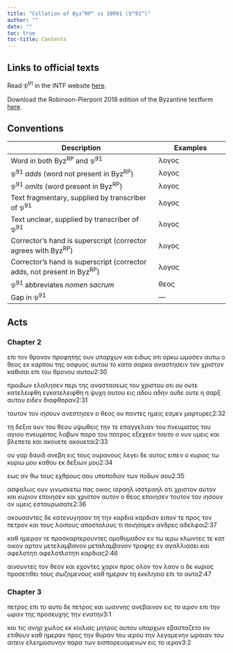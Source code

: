 ```yaml
---
title: "Collation of Byz^RP^ vs 10091 (𝔓^91^)"
author: ""
date: ""
toc: true
toc-title: Contents
---
```


::: {.callout-note appearance="minimal" icon="false" collapse="true"}
# Links to official texts

Read 𝔓^91^ in the INTF website [here](https://ntvmr.uni-muenster.de/manuscript-workspace?docID=10091).

Download the Robinson-Pierpont 2018 edition of the Byzantine textform [here](https://web.archive.org/web/20210413060536/https://byzantinetext.com/wp-content/uploads/2021/03/robinson-pierpont-2018-gnt-edition.pdf).


:::


::: {.callout-note appearance="minimal" icon="false" collapse="true"}
# Conventions

| Description                                                              	| Examples                           	|
|--------------------------------------------------------------------------	|------------------------------------	|
| Word in both Byz^RP^ and 𝔓^91^                                   	| λογος                              	|
| 𝔓^91^ *adds* (word not present in Byz^RP^)                       	| [λογος]{.greek-added}            	|
| 𝔓^91^ *omits* (word present in Byz^RP^)                          	| [λογος]{.greek-omitted}          	|
| Text fragmentary, supplied by transcriber of 𝔓^91^               	| [λογος]{.greek-supplied}         	|
| Text unclear, supplied by transcriber of 𝔓^91^                   	| [λογος]{.unclear}                	|
| Corrector's hand is superscript (corrector agrees with Byz^RP^)          	| [λογος]{.corr}                   	|
| Corrector's hand is superscript (corrector adds, not present in Byz^RP^) 	| [[λογος]{.corr}]{.greek-added} 	|
| 𝔓^91^ abbreviates *nomen sacrum*                                 	| [θεος]{.greek-abbr}            	|
| Gap in 𝔓^91^                                                     	| [―]{.gap}                        	|
:::

## Acts

### Chapter 2

[[επ]{.greek-supplied}[ι]{.unclear}]{.greek-added} [[τ]{.unclear}ο[ν]{.unclear}]{.greek-added} [[θ]{.unclear}ρ[ο]{.unclear}[νον]{.greek-supplied}]{.greek-added} [προφητης]{.greek-omitted} [ουν]{.greek-omitted} [υπαρχων]{.greek-omitted} [και]{.greek-omitted} [ειδως]{.greek-omitted} [οτι]{.greek-omitted} [ορκω]{.greek-omitted} [ωμοσεν]{.greek-omitted} [αυτω]{.greek-omitted} [ο]{.greek-omitted} [θεος]{.greek-omitted} [εκ]{.greek-omitted} [καρπου]{.greek-omitted} [της]{.greek-omitted} [οσφυος]{.greek-omitted} [α]{.greek-supplied}υτ[ου]{.greek-supplied} [το]{.greek-omitted} [κατα]{.greek-omitted} [σαρκα]{.greek-omitted} [αναστησειν]{.greek-omitted} [τον]{.greek-omitted} [χριστον]{.greek-omitted} [καθισαι]{.greek-omitted} [επι]{.greek-omitted} [του]{.greek-omitted} [θρονου]{.greek-omitted} [αυτου]{.greek-omitted}[2:30]{.aside}

[προιδων]{.greek-supplied} [ελαλησεν]{.greek-supplied} [περι]{.greek-supplied} [της]{.greek-supplied} [α]{.unclear}ναστασε[ω]{.unclear}[ς]{.greek-supplied} [του]{.greek-omitted} [χριστου]{.greek-omitted} [οτ]{.greek-supplied}ι [ου]{.greek-omitted} [ο[υ]{.unclear}[τε]{.greek-supplied}]{.greek-added} [κατελειφθη]{.greek-omitted} [[εγκατελειφθη]{.greek-supplied}]{.greek-added} [η]{.greek-omitted} [ψυχη]{.greek-omitted} [αυτου]{.greek-omitted} [εις]{.greek-supplied} [αδου]{.greek-omitted} [[αδην]{.greek-supplied}]{.greek-added} [ουδε]{.greek-omitted} [[ουτε]{.greek-supplied}]{.greek-added} η σαρξ αυτου [ε]{.greek-supplied}ιδεν [διαφθοραν]{.greek-supplied}[2:31]{.aside}

[τουτον]{.greek-supplied} [τον]{.greek-supplied} [ιησουν]{.greek-abbr} ανεστ[η]{.unclear}σεν ο [θεος]{.greek-abbr} ου π[α]{.unclear}[ντες]{.greek-supplied} [ημεις]{.greek-supplied} [εσμεν]{.greek-supplied} [μαρτυρες]{.greek-supplied}[2:32]{.aside}

[τη]{.greek-supplied} [δεξια]{.greek-supplied} [ουν]{.greek-supplied} του [θεου]{.greek-abbr} υψωθ[εις]{.unclear} τη[ν]{.greek-supplied} [τε]{.greek-supplied} [επαγγελιαν]{.greek-supplied} [του]{.greek-supplied} [[πνευματος]{.greek-abbr}]{.greek-added} [[του]{.greek-supplied}]{.greek-added} [αγιου]{.greek-supplied} [πνευματος]{.greek-omitted} λαβων πα[ρ]{.unclear}α [το]{.unclear}υ [πατρος]{.greek-abbr} [εξεχεεν]{.greek-supplied} [τουτο]{.greek-supplied} [ο]{.greek-supplied} [νυν]{.greek-omitted} [υμεις]{.greek-supplied} [[και]{.greek-supplied}]{.greek-added} [βλε]{.greek-supplied}π[ε]{.unclear}τε και [ακουετε]{.greek-omitted} [ακουεται]{.greek-added}[2:33]{.aside}

[ου]{.greek-supplied} [γαρ]{.greek-supplied} [δαυιδ]{.greek-abbr} [ανεβη]{.greek-supplied} [εις]{.greek-supplied} [τους]{.greek-supplied} [ουρανους]{.greek-abbr} [λ]{.unclear}εγει δ[ε]{.unclear} αυτος ειπεν [ο]{.greek-supplied} [κυριος]{.greek-abbr} [τω]{.greek-supplied} [κυριω]{.greek-abbr} [μου]{.greek-supplied} [καθου]{.greek-supplied} [εκ]{.greek-supplied} [δεξιων]{.greek-supplied} μ[ο]{.unclear}υ[2:34]{.aside}

ε[ω]{.unclear}ς αν θ[ω]{.unclear} του[ς]{.unclear} [εχθρους]{.greek-supplied} [σου]{.greek-supplied} [υποποδιον]{.greek-supplied} [των]{.greek-supplied} [π]{.unclear}οδ[ω]{.unclear}ν [σ]{.unclear}ου[2:35]{.aside}

ασφα[λως]{.greek-supplied} [ουν]{.greek-supplied} [γινωσκετω]{.greek-supplied} [πας]{.greek-supplied} [οικος]{.greek-supplied} [ισραηλ]{.greek-omitted} [[ι]{.unclear}σστραηλ]{.greek-added} οτι [[χριστον]{.greek-abbr}]{.greek-added} [[αυτον]{.greek-supplied}]{.greek-added} [και]{.greek-supplied} [κυριον]{.greek-abbr} [[εποιησεν]{.greek-supplied}]{.greek-added} [και]{.greek-omitted} [χριστον]{.greek-omitted} [αυτον]{.greek-omitted} [ο]{.greek-supplied} [θεος]{.greek-abbr} [εποιησεν]{.greek-omitted} [τ]{.unclear}[ο]{.greek-supplied}[υτο]{.unclear}ν τον [ιησουν]{.greek-abbr} ον [υμεις]{.greek-supplied} [εσταυρωσατε]{.greek-abbr}[2:36]{.aside}

[ακουσαντες]{.greek-supplied} [δε]{.greek-supplied} [κατε]{.greek-supplied}[νυγ]{.greek-supplied}[η]{.unclear}[σ]{.greek-supplied}α[ν]{.unclear} [τη]{.greek-omitted} [[την]{.greek-supplied}]{.greek-added} [καρδια]{.greek-omitted} [[κ]{.unclear}α[ρδ]{.unclear}[ιαν]{.greek-supplied}]{.greek-added} [ειπον]{.greek-supplied} [τε]{.greek-supplied} [προς]{.greek-supplied} [τον]{.greek-supplied} [πετρον]{.greek-supplied} [και]{.greek-omitted} [τους]{.greek-omitted} [λοιπους]{.greek-omitted} [αποστολους]{.greek-omitted} [τι]{.greek-omitted} [ποιησομεν]{.greek-omitted} [ανδρες]{.greek-omitted} [αδελφοι]{.greek-omitted}[2:37]{.aside}

[καθ]{.greek-supplied} [η]{.greek-supplied}[μερ]{.unclear}α[ν]{.unclear} [τ]{.unclear}[ε]{.greek-supplied} [προσκαρτερουντες]{.greek-supplied} [ομοθυμ]{.greek-supplied}[α]{.unclear}δ[ο]{.unclear}[ν]{.greek-supplied} [εν]{.greek-supplied} τω ιερω [κλωντες]{.greek-supplied} [τε]{.greek-supplied} [κατ]{.greek-supplied} [οικον]{.greek-supplied} [αρτον]{.greek-supplied} [μετελαμβανον]{.greek-omitted} [με[τ]{.unclear}α[λ]{.unclear}αμβανον]{.greek-added} [τροφης]{.greek-supplied} [εν]{.greek-supplied} [αγαλλιασει]{.greek-supplied} [και]{.greek-supplied} [αφελοτητι]{.greek-omitted} [[αφελ]{.greek-supplied}[οτ]{.unclear}λοτητι]{.greek-added} καρδιας[2:46]{.aside}

[αινουντες]{.greek-supplied} [τον]{.greek-supplied} [θεον]{.greek-abbr} [και]{.greek-supplied} [εχο]{.greek-supplied}ντες χαριν προς ολον [τον]{.greek-supplied} [λαον]{.greek-supplied} [ο]{.greek-supplied} [δε]{.greek-supplied} [κυριος]{.greek-abbr} [προσετιθ]{.greek-supplied}[ε]{.unclear}ι τους σωζομενους [καθ]{.greek-supplied} [ημεραν]{.greek-supplied} [τη]{.greek-omitted} [εκκλησια]{.greek-omitted} [[επι]{.greek-supplied}]{.greek-added} [[το]{.greek-supplied}]{.greek-added} [[αυτο]{.greek-supplied}]{.greek-added}[2:47]{.aside}

### Chapter 3

[[πε]{.greek-supplied}[τ]{.unclear}ρος]{.greek-added} [επι]{.greek-omitted} [το]{.greek-omitted} [αυτο]{.greek-omitted} δε [πετρος]{.greek-omitted} και ιωαννης [ανεβαινον]{.greek-supplied} [εις]{.greek-supplied} [το]{.greek-supplied} [ιερον]{.greek-supplied} [επι]{.greek-supplied} [τ]{.unclear}ην ωραν της [π]{.unclear}ροσευ[χης]{.greek-supplied} [την]{.greek-supplied} [ενατην]{.greek-supplied}[3:1]{.aside}

[και]{.greek-supplied} [τις]{.greek-supplied} [α]{.unclear}νηρ χωλος εκ κοι[λιας]{.greek-supplied} [μητρος]{.greek-supplied} [αυτου]{.greek-supplied} [υπαρχω]{.greek-supplied}[ν]{.unclear} εβασταζ[ε]{.unclear}το ον [ετιθουν]{.greek-supplied} [καθ]{.greek-supplied} [ημεραν]{.greek-supplied} [προς]{.greek-supplied} [τ]{.greek-supplied}ην θυραν του ιερου [την]{.greek-supplied} [λεγομενην]{.greek-supplied} [ωραιαν]{.greek-supplied} [το]{.greek-supplied}[υ]{.unclear} αιτειν [ελε]{.unclear}η[μ]{.unclear}[ο]{.greek-supplied}[συνην]{.greek-supplied} [παρα]{.greek-omitted} [των]{.greek-omitted} [εισπορευομενων]{.greek-omitted} [εις]{.greek-omitted} [το]{.greek-omitted} [ιερον]{.greek-omitted}[3:2]{.aside}

